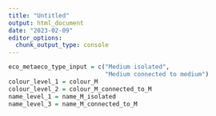 ```yaml
---
title: "Untitled"
output: html_document
date: "2023-02-09"
editor_options: 
  chunk_output_type: console
---
```


```r
eco_metaeco_type_input = c("Medium isolated", 
                           "Medium connected to medium")
colour_level_1 = colour_M
colour_level_2 = colour_M_connected_to_M
name_level_1 = name_M_isolated
name_level_3 = name_M_connected_to_M
```